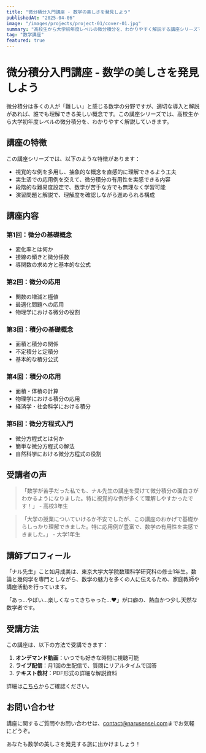 ```yaml
---
title: "微分積分入門講座 - 数学の美しさを発見しよう"
publishedAt: "2025-04-06"
image: "/images/projects/project-01/cover-01.jpg"
summary: "高校生から大学初年度レベルの微分積分を、わかりやすく解説する講座シリーズです。数学が苦手な方でも理解できるよう、視覚的な例を多用しています。"
tag: "数学講座"
featured: true
---
```


# 微分積分入門講座 - 数学の美しさを発見しよう

微分積分は多くの人が「難しい」と感じる数学の分野ですが、適切な導入と解説があれば、誰でも理解できる美しい概念です。この講座シリーズでは、高校生から大学初年度レベルの微分積分を、わかりやすく解説していきます。

## 講座の特徴

この講座シリーズでは、以下のような特徴があります：

- 視覚的な例を多用し、抽象的な概念を直感的に理解できるよう工夫
- 実生活での応用例を交えて、微分積分の有用性を実感できる内容
- 段階的な難易度設定で、数学が苦手な方でも無理なく学習可能
- 演習問題と解説で、理解度を確認しながら進められる構成

## 講座内容

### 第1回：微分の基礎概念
- 変化率とは何か
- 接線の傾きと微分係数
- 導関数の求め方と基本的な公式

### 第2回：微分の応用
- 関数の増減と極値
- 最適化問題への応用
- 物理学における微分の役割

### 第3回：積分の基礎概念
- 面積と積分の関係
- 不定積分と定積分
- 基本的な積分公式

### 第4回：積分の応用
- 面積・体積の計算
- 物理学における積分の応用
- 経済学・社会科学における積分

### 第5回：微分方程式入門
- 微分方程式とは何か
- 簡単な微分方程式の解法
- 自然科学における微分方程式の役割

## 受講者の声

> 「数学が苦手だった私でも、ナル先生の講座を受けて微分積分の面白さがわかるようになりました。特に視覚的な例が多くて理解しやすかったです！」 - 高校3年生

> 「大学の授業についていけるか不安でしたが、この講座のおかげで基礎からしっかり理解できました。特に応用例が豊富で、数学の有用性を実感できました。」 - 大学1年生

## 講師プロフィール

「ナル先生」こと如月成美は、東京大学大学院数理科学研究科の修士1年生。数論と幾何学を専門としながら、数学の魅力を多くの人に伝えるため、家庭教師や講座活動を行っています。

「あっ…やばい…楽しくなってきちゃった…❤️」が口癖の、熱血かつ少し天然な数学者です。

## 受講方法

この講座は、以下の方法で受講できます：

1. **オンデマンド動画**：いつでも好きな時間に視聴可能
2. **ライブ配信**：月1回の生配信で、質問にリアルタイムで回答
3. **テキスト教材**：PDF形式の詳細な解説資料

詳細は[こちら](#)からご確認ください。

## お問い合わせ

講座に関するご質問やお問い合わせは、[contact@narusensei.com](mailto:contact@narusensei.com)までお気軽にどうぞ。

あなたも数学の美しさを発見する旅に出かけましょう！
